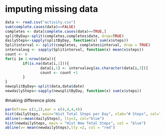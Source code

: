 # imputing missing data
```r
data <- read.csv("activity.csv")
sum(complete.cases(data)==FALSE)
completes <- data[complete.cases(data)==TRUE,]
splitByDay<-split(completes,completes$date, drop=TRUE)          
dailySteps<-sapply(splitByDay, function(x) sum(x$steps))      
Splitinterval <- split(completes, completes$interval, drop = TRUE)
intervalavg <- sapply(Splitinterval, function(x) mean(x$steps))
count <- 0
for(i in 1:nrow(data)){
        if(is.na(data[i,1])){
                data[i,1] <- intervalavg[as.character(data[i,3])]
                count <- count +1
        }
}
newsplitByDay<-split(data,data$date)       
newdailySteps<-sapply(newsplitByDay, function(x) sum(x$steps)) 
```
#making difference plots
```r
par(mfrow= c(1,2),mar = c(4,4,4,4))
hist(dailySteps, main="Hist Total Steps per Day", xlab="# Steps", col="bisque3")
abline(v=mean(dailySteps), lty=3, col="blue")   
hist(newdailySteps, main = "Hist New Total Steps", col = "blue")
abline(v= mean(newdailySteps),lty =2, col = "red")
```